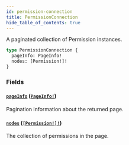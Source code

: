 ```yaml
---
id: permission-connection
title: PermissionConnection
hide_table_of_contents: true
---
```



A paginated collection of Permission instances.

```graphql
type PermissionConnection {
  pageInfo: PageInfo!
  nodes: [Permission!]!
}
```


### Fields

#### [`pageInfo`](#) ([`PageInfo!`](/schema/objects/page-info))

Pagination information about the returned page.


#### [`nodes`](#) ([`[Permission!]!`](/schema/objects/permission))

The collection of permissions in the page.




